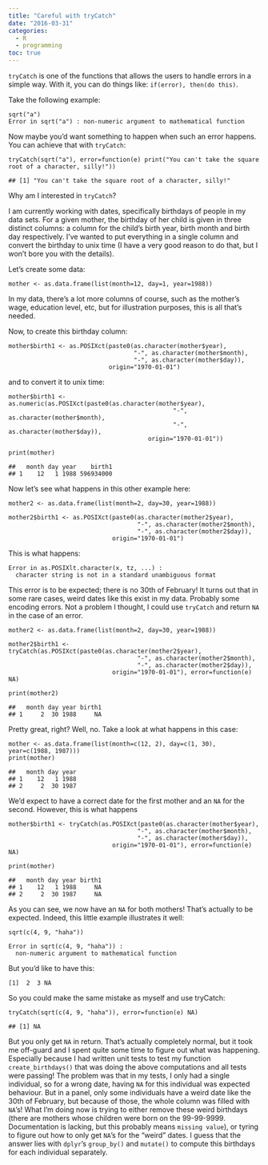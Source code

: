 ```yaml
---
title: "Careful with tryCatch"
date: "2016-03-31"
categories:
  - R
  - programming
toc: true
---
```


<!-- MathJax scripts -->
<script type="text/javascript" async
  src="https://cdn.mathjax.org/mathjax/latest/MathJax.js?config=TeX-MML-AM_CHTML">
</script>



<p><code>tryCatch</code> is one of the functions that allows the users to handle errors in a simple way. With it, you can do things like: <code>if(error), then(do this)</code>.</p>
<p>Take the following example:</p>
<pre class="r"><code>sqrt(&quot;a&quot;)
Error in sqrt(&quot;a&quot;) : non-numeric argument to mathematical function</code></pre>
<p>Now maybe you’d want something to happen when such an error happens. You can achieve that with <code>tryCatch</code>:</p>
<pre class="r"><code>tryCatch(sqrt(&quot;a&quot;), error=function(e) print(&quot;You can't take the square root of a character, silly!&quot;))</code></pre>
<pre><code>## [1] &quot;You can't take the square root of a character, silly!&quot;</code></pre>
<p>Why am I interested in <code>tryCatch</code>?</p>
<p>I am currently working with dates, specifically birthdays of people in my data sets. For a given mother, the birthday of her child is given in three distinct columns: a column for the child’s birth year, birth month and birth day respectively. I’ve wanted to put everything in a single column and convert the birthday to unix time (I have a very good reason to do that, but I won’t bore you with the details).</p>
<p>Let’s create some data:</p>
<pre class="r"><code>mother &lt;- as.data.frame(list(month=12, day=1, year=1988))</code></pre>
<p>In my data, there’s a lot more columns of course, such as the mother’s wage, education level, etc, but for illustration purposes, this is all that’s needed.</p>
<p>Now, to create this birthday column:</p>
<pre class="r"><code>mother$birth1 &lt;- as.POSIXct(paste0(as.character(mother$year), 
                                   &quot;-&quot;, as.character(mother$month), 
                                   &quot;-&quot;, as.character(mother$day)), 
                            origin=&quot;1970-01-01&quot;)</code></pre>
<p>and to convert it to unix time:</p>
<pre class="r"><code>mother$birth1 &lt;- as.numeric(as.POSIXct(paste0(as.character(mother$year), 
                                              &quot;-&quot;, as.character(mother$month), 
                                              &quot;-&quot;, as.character(mother$day)),
                                       origin=&quot;1970-01-01&quot;))

print(mother)</code></pre>
<pre><code>##   month day year    birth1
## 1    12   1 1988 596934000</code></pre>
<p>Now let’s see what happens in this other example here:</p>
<pre class="r"><code>mother2 &lt;- as.data.frame(list(month=2, day=30, year=1988))

mother2$birth1 &lt;- as.POSIXct(paste0(as.character(mother2$year), 
                                    &quot;-&quot;, as.character(mother2$month), 
                                    &quot;-&quot;, as.character(mother2$day)), 
                             origin=&quot;1970-01-01&quot;)</code></pre>
<p>This is what happens:</p>
<pre><code>Error in as.POSIXlt.character(x, tz, ...) : 
  character string is not in a standard unambiguous format</code></pre>
<p>This error is to be expected; there is no 30th of February! It turns out that in some rare cases, weird dates like this exist in my data. Probably some encoding errors. Not a problem I thought, I could use <code>tryCatch</code> and return <code>NA</code> in the case of an error.</p>
<pre class="r"><code>mother2 &lt;- as.data.frame(list(month=2, day=30, year=1988))

mother2$birth1 &lt;- tryCatch(as.POSIXct(paste0(as.character(mother2$year), 
                                    &quot;-&quot;, as.character(mother2$month), 
                                    &quot;-&quot;, as.character(mother2$day)), 
                             origin=&quot;1970-01-01&quot;), error=function(e) NA)

print(mother2)</code></pre>
<pre><code>##   month day year birth1
## 1     2  30 1988     NA</code></pre>
<p>Pretty great, right? Well, no. Take a look at what happens in this case:</p>
<pre class="r"><code>mother &lt;- as.data.frame(list(month=c(12, 2), day=c(1, 30), year=c(1988, 1987)))
print(mother)</code></pre>
<pre><code>##   month day year
## 1    12   1 1988
## 2     2  30 1987</code></pre>
<p>We’d expect to have a correct date for the first mother and an <code>NA</code> for the second. However, this is what happens</p>
<pre class="r"><code>mother$birth1 &lt;- tryCatch(as.POSIXct(paste0(as.character(mother$year), 
                                    &quot;-&quot;, as.character(mother$month), 
                                    &quot;-&quot;, as.character(mother$day)), 
                             origin=&quot;1970-01-01&quot;), error=function(e) NA)

print(mother)</code></pre>
<pre><code>##   month day year birth1
## 1    12   1 1988     NA
## 2     2  30 1987     NA</code></pre>
<p>As you can see, we now have an <code>NA</code> for both mothers! That’s actually to be expected. Indeed, this little example illustrates it well:</p>
<pre class="r"><code>sqrt(c(4, 9, &quot;haha&quot;))</code></pre>
<pre><code>Error in sqrt(c(4, 9, &quot;haha&quot;)) : 
  non-numeric argument to mathematical function</code></pre>
<p>But you’d like to have this:</p>
<pre><code>[1]  2  3 NA</code></pre>
<p>So you could make the same mistake as myself and use tryCatch:</p>
<pre class="r"><code>tryCatch(sqrt(c(4, 9, &quot;haha&quot;)), error=function(e) NA)</code></pre>
<pre><code>## [1] NA</code></pre>
<p>But you only get <code>NA</code> in return. That’s actually completely normal, but it took me off-guard and I spent quite some time to figure out what was happening. Especially because I had written unit tests to test my function <code>create_birthdays()</code> that was doing the above computations and all tests were passing! The problem was that in my tests, I only had a single individual, so for a wrong date, having <code>NA</code> for this individual was expected behaviour. But in a panel, only some individuals have a weird date like the 30th of February, but because of those, the whole column was filled with <code>NA</code>’s! What I’m doing now is trying to either remove these weird birthdays (there are mothers whose children were born on the 99-99-9999. Documentation is lacking, but this probably means <code>missing value</code>), or tyring to figure out how to only get <code>NA</code>’s for the “weird” dates. I guess that the answer lies with <code>dplyr</code>’s <code>group_by()</code> and <code>mutate()</code> to compute this birthdays for each individual separately.</p>

